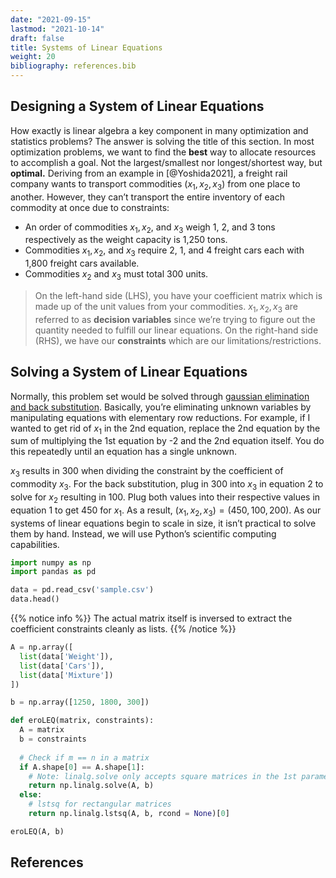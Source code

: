 ```yaml
---
date: "2021-09-15"
lastmod: "2021-10-14"
draft: false
title: Systems of Linear Equations
weight: 20
bibliography: references.bib
---
```



## Designing a System of Linear Equations

How exactly is linear algebra a key component in many optimization and 
statistics problems? The answer is solving the title of this section. 
In most optimization problems, we want to find the **best** way to allocate
resources to accomplish a goal. Not the largest/smallest nor longest/shortest
way, but **optimal.** Deriving from an example in [@Yoshida2021], a freight rail
company wants to transport commodities $(x_1, x_2, x_3)$ from one place to 
another. However, they can't transport the entire inventory of each commodity at 
once due to constraints:

* An order of commodities $x_1, x_2,$ and $x_3$ weigh 1, 2, and 3 tons respectively 
as the weight capacity is 1,250 tons. 
* Commodities $x_1, x_2,$ and $x_3$ require 2, 1, and 4 freight cars each with
1,800 freight cars available.
* Commodities $x_2$ and $x_3$ must total 300 units.

\begin{align}
  \left[\begin{array}{@{}ccc|c@{}}
    1 & 2 & 3 & 1250 \\
    2 & 1 & 4 & 1800 \\
    0 & 1 & 1 & 300
  \end{array}\right] \leftrightarrow
  \left[\begin{array}{@{}ccc|c@{}}
    x_1 & 2x_3 & 3x_3 & 1250 \\
    2x_1 & x_2 & 4x_3 & 1800 \\
    & x_2 & x_3 & 300
  \end{array}\right]
\end{align}

> On the left-hand side (LHS), you have your coefficient matrix which is made up
of the unit values from your commodities. $x_1, x_2, x_3$ are referred to as 
**decision variables** since we're trying to figure out the quantity needed to 
fulfill our linear equations. On the right-hand side (RHS), we have our 
**constraints** which are our limitations/restrictions.

## Solving a System of Linear Equations

Normally, this problem set would be solved through [gaussian elimination and back 
substitution](https://www.math.usm.edu/lambers/mat610/sum10/lecture4.pdf). 
Basically, you're eliminating unknown variables by manipulating equations with
elementary row reductions. For example, if I wanted to get rid of $x_1$ in the 
2nd equation, replace the 2nd equation by the sum of multiplying the 1st equation 
by -2 and the 2nd equation itself. You do this repeatedly until an equation has a 
single unknown. 

\begin{align}
  \left[\begin{array}{@{}ccc|c@{}}
    -2 & -4 & -6 & -2500 \\
    2 & 1 & 4 & 1800 \\ \hline
    0 & -3 & -2 & -700 
  \end{array}\right] \rightarrow
    \begin{bmatrix}
    1 & 2 & 3 & 150 \\
    0 & -3 & -2 & -700 \\
    0 & 1 & 1 & 300
  \end{bmatrix} \rightarrow
  \begin{bmatrix}
    1 & 2 & 3 & 150 \\
    0 & -3 & -2 & -700 \\
    0 & 0 & 3 & 900
  \end{bmatrix}
\end{align}

$x_3$ results in 300 when dividing the constraint by the coefficient of commodity
$x_3$. For the back substitution, plug in 300 into $x_3$ in equation 2 to solve for 
$x_2$ resulting in 100. Plug both values into their respective values in equation 1
to get 450 for $x_1$. As a result, $(x_1, x_2, x_3) = (450, 100, 200)$. As our 
systems of linear equations begin to scale in size, it isn't practical to solve 
them by hand. Instead, we will use Python's scientific computing capabilities. 

```python
import numpy as np
import pandas as pd

data = pd.read_csv('sample.csv')
data.head()
```

{{% notice info %}}
The actual matrix itself is inversed to extract the coefficient constraints cleanly as lists.
{{% /notice %}}

```python
A = np.array([
  list(data['Weight']),
  list(data['Cars']),
  list(data['Mixture'])
])

b = np.array([1250, 1800, 300])

def eroLEQ(matrix, constraints):
  A = matrix
  b = constraints
  
  # Check if m == n in a matrix
  if A.shape[0] == A.shape[1]:
    # Note: linalg.solve only accepts square matrices in the 1st parameter
    return np.linalg.solve(A, b)
  else:
    # lstsq for rectangular matrices
    return np.linalg.lstsq(A, b, rcond = None)[0]

eroLEQ(A, b)
```

## References